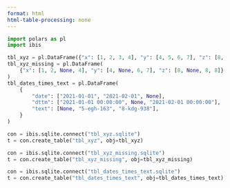 ```yaml
---
format: html
html-table-processing: none
---
```


```python
import polars as pl
import ibis

tbl_xyz = pl.DataFrame({"x": [1, 2, 3, 4], "y": [4, 5, 6, 7], "z": [8, 8, 8, 8]})
tbl_xyz_missing = pl.DataFrame(
    {"x": [1, 2, None, 4], "y": [4, None, 6, 7], "z": [8, None, 8, 8]}
)
tbl_dates_times_text = pl.DataFrame(
    {
        "date": ["2021-01-01", "2021-02-01", None],
        "dttm": ["2021-01-01 00:00:00", None, "2021-02-01 00:00:00"],
        "text": [None, "5-egh-163", "8-kdg-938"],
    }
)
```


```python
con = ibis.sqlite.connect("tbl_xyz.sqlite")
t = con.create_table("tbl_xyz", obj=tbl_xyz)
```


```python
con = ibis.sqlite.connect("tbl_xyz_missing.sqlite")
t = con.create_table("tbl_xyz_missing", obj=tbl_xyz_missing)
```


```python
con = ibis.sqlite.connect("tbl_dates_times_text.sqlite")
t = con.create_table("tbl_dates_times_text", obj=tbl_dates_times_text)
```
